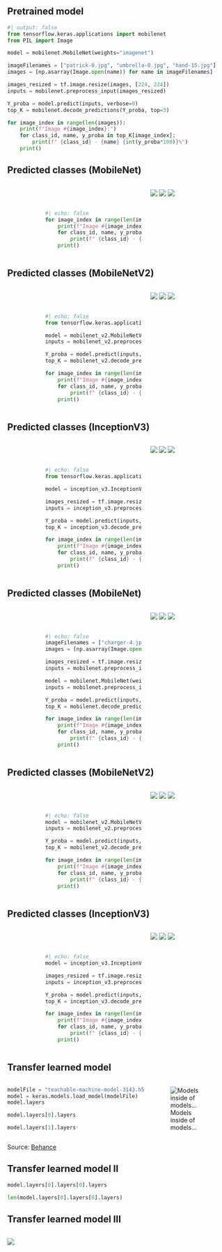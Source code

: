 ## Pretrained model

```python
#| output: false
from tensorflow.keras.applications import mobilenet
from PIL import Image

model = mobilenet.MobileNet(weights="imagenet")

imageFilenames = ["patrick-0.jpg", "umbrella-0.jpg", "hand-15.jpg"]
images = [np.asarray(Image.open(name)) for name in imageFilenames]

images_resized = tf.image.resize(images, [224, 224])
inputs = mobilenet.preprocess_input(images_resized)

Y_proba = model.predict(inputs, verbose=0)
top_K = mobilenet.decode_predictions(Y_proba, top=3)

for image_index in range(len(images)):
    print(f"Image #{image_index}:")
    for class_id, name, y_proba in top_K[image_index]:
        print(f" {class_id} - {name} {int(y_proba*100)}%")
    print()
```

## Predicted classes (MobileNet)

::: columns
::: {.column width="15%"}
:::
::: {.column width="50%"}

<br><br>

```python
#| echo: false
for image_index in range(len(images)):
    print(f"Image #{image_index}:")
    for class_id, name, y_proba in top_K[image_index]:
        print(f" {class_id} - {name} {int(y_proba*100)}%")
    print()
```
:::
::: {.column width="20%"}

<img src="patrick-0.jpg" data-lazy-loaded="" style="padding: 0px; margin: 0px">
<img src="umbrella-0.jpg" data-lazy-loaded="" style="padding: 0px; margin: 0px">
<img src="hand-15.jpg" data-lazy-loaded="" style="padding: 0px; margin=0px">

:::
::: {.column width="15%"}
:::
:::

## Predicted classes (MobileNetV2)

::: columns
::: {.column width="15%"}
:::
::: {.column width="50%"}

<br><br>

```python
#| echo: false
from tensorflow.keras.applications import mobilenet_v2

model = mobilenet_v2.MobileNetV2(weights="imagenet")
inputs = mobilenet_v2.preprocess_input(images_resized)

Y_proba = model.predict(inputs, verbose=0)
top_K = mobilenet_v2.decode_predictions(Y_proba, top=3)

for image_index in range(len(images)):
    print(f"Image #{image_index}:")
    for class_id, name, y_proba in top_K[image_index]:
        print(f" {class_id} - {name} {int(y_proba*100)}%")
    print()
```
:::
::: {.column width="20%"}

<img src="patrick-0.jpg" data-lazy-loaded="" style="padding: 0px; margin: 0px">
<img src="umbrella-0.jpg" data-lazy-loaded="" style="padding: 0px; margin: 0px">
<img src="hand-15.jpg" data-lazy-loaded="" style="padding: 0px; margin=0px">

:::
::: {.column width="15%"}
:::
:::

## Predicted classes (InceptionV3)

::: columns
::: {.column width="15%"}
:::
::: {.column width="50%"}

<br><br>

```python
#| echo: false
from tensorflow.keras.applications import inception_v3

model = inception_v3.InceptionV3(weights="imagenet")

images_resized = tf.image.resize(images, [299, 299])
inputs = inception_v3.preprocess_input(images_resized)

Y_proba = model.predict(inputs, verbose=0)
top_K = inception_v3.decode_predictions(Y_proba, top=3)

for image_index in range(len(images)):
    print(f"Image #{image_index}:")
    for class_id, name, y_proba in top_K[image_index]:
        print(f" {class_id} - {name} {int(y_proba*100)}%")
    print()
```
:::
::: {.column width="20%"}

<img src="patrick-0.jpg" data-lazy-loaded="" style="padding: 0px; margin: 0px">
<img src="umbrella-0.jpg" data-lazy-loaded="" style="padding: 0px; margin: 0px">
<img src="hand-15.jpg" data-lazy-loaded="" style="padding: 0px; margin=0px">

:::
::: {.column width="15%"}
:::
:::


## Predicted classes (MobileNet)

::: columns
::: {.column width="15%"}
:::
::: {.column width="50%"}

<br><br>

```python
#| echo: false
imageFilenames = ["charger-4.jpg", "table-tennis-17.jpg", "water-bottle-15.jpg"]
images = [np.asarray(Image.open(name)) for name in imageFilenames]

images_resized = tf.image.resize(images, [224, 224])
inputs = mobilenet.preprocess_input(images_resized)

model = mobilenet.MobileNet(weights="imagenet")
inputs = mobilenet.preprocess_input(images_resized)

Y_proba = model.predict(inputs, verbose=0)
top_K = mobilenet.decode_predictions(Y_proba, top=3)

for image_index in range(len(images)):
    print(f"Image #{image_index}:")
    for class_id, name, y_proba in top_K[image_index]:
        print(f" {class_id} - {name} {int(y_proba*100)}%")
    print()
``` 
:::
::: {.column width="20%"}

<img src="charger-4.jpg" data-lazy-loaded="" style="padding: 0px; margin: 0px">
<img src="table-tennis-17.jpg" data-lazy-loaded="" style="padding: 0px; margin: 0px">
<img src="water-bottle-15.jpg" data-lazy-loaded="" style="padding: 0px; margin=0px">

:::
::: {.column width="15%"}
:::
:::

## Predicted classes (MobileNetV2)

::: columns
::: {.column width="15%"}
:::
::: {.column width="50%"}

<br><br>

```python
#| echo: false
model = mobilenet_v2.MobileNetV2(weights="imagenet")
inputs = mobilenet_v2.preprocess_input(images_resized)

Y_proba = model.predict(inputs, verbose=0)
top_K = mobilenet_v2.decode_predictions(Y_proba, top=3)

for image_index in range(len(images)):
    print(f"Image #{image_index}:")
    for class_id, name, y_proba in top_K[image_index]:
        print(f" {class_id} - {name} {int(y_proba*100)}%")
    print()
```
:::
::: {.column width="20%"}

<img src="charger-4.jpg" data-lazy-loaded="" style="padding: 0px; margin: 0px">
<img src="table-tennis-17.jpg" data-lazy-loaded="" style="padding: 0px; margin: 0px">
<img src="water-bottle-15.jpg" data-lazy-loaded="" style="padding: 0px; margin=0px">

:::
::: {.column width="15%"}
:::
:::

## Predicted classes (InceptionV3)

::: columns
::: {.column width="15%"}
:::
::: {.column width="50%"}

<br><br>

```python
#| echo: false
model = inception_v3.InceptionV3(weights="imagenet")

images_resized = tf.image.resize(images, [299, 299])
inputs = inception_v3.preprocess_input(images_resized)

Y_proba = model.predict(inputs, verbose=0)
top_K = inception_v3.decode_predictions(Y_proba, top=3)

for image_index in range(len(images)):
    print(f"Image #{image_index}:")
    for class_id, name, y_proba in top_K[image_index]:
        print(f" {class_id} - {name} {int(y_proba*100)}%")
    print()
```
:::
::: {.column width="20%"}

<img src="charger-4.jpg" data-lazy-loaded="" style="padding: 0px; margin: 0px">
<img src="table-tennis-17.jpg" data-lazy-loaded="" style="padding: 0px; margin: 0px">
<img src="water-bottle-15.jpg" data-lazy-loaded="" style="padding: 0px; margin=0px">

:::
::: {.column width="15%"}
:::
:::

## Transfer learned model

::: columns
::: {.column width="65%"}
```python
modelFile = "teachable-machine-model-3143.h5"
model = keras.models.load_model(modelFile)
model.layers
```

```python
model.layers[0].layers
```

```python
model.layers[1].layers
```

:::
::: {.column width="35%"}
![Models inside of models...](turtles-all-the-way-down.jpeg)
:::
:::

::: footer
Source: [Behance](https://www.behance.net/gallery/66946885/Turtles-All-the-Way-Down)
:::

## Transfer learned model II

```python
model.layers[0].layers[0].layers
```

```python
len(model.layers[0].layers[0].layers)
```

## Transfer learned model III

<div style="overflow:auto; height: 90%">
<img src="mobilenet-model.png">
</div>
